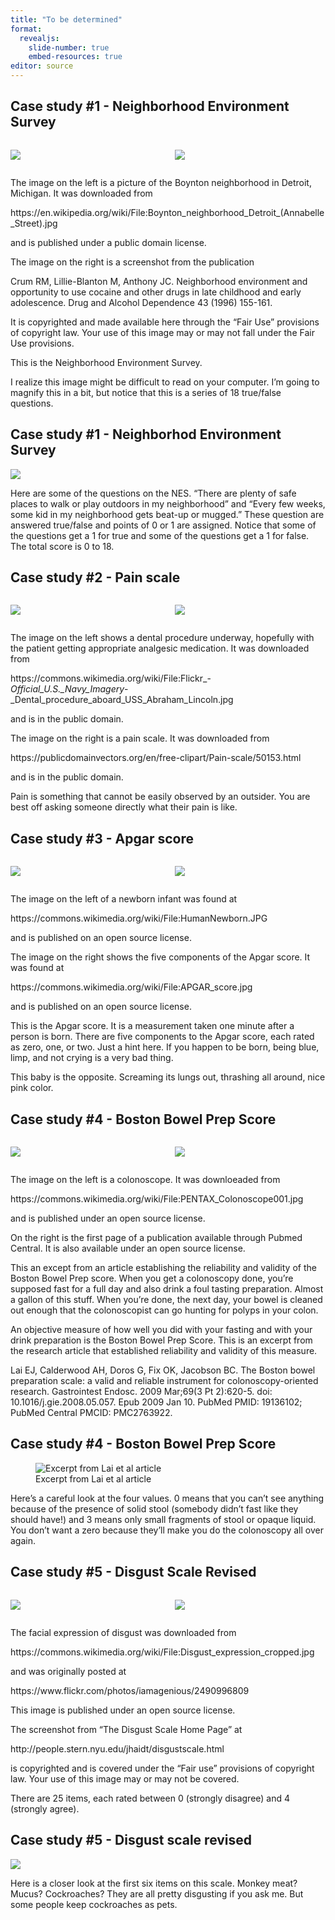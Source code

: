 ```yaml
---
title: "To be determined"
format: 
  revealjs:
    slide-number: true
    embed-resources: true
editor: source
---
```


## Case study #1 - Neighborhood Environment Survey

:::::: {.columns}
::: {.column}
![](../images/nes-image.jpg)
:::

::: {.column}

![](../images/nes-measurement.png)
:::
::::::

::: notes

The image on the left is a picture of the Boynton neighborhood in Detroit, Michigan. It was downloaded from 

https://en.wikipedia.org/wiki/File:Boynton_neighborhood_Detroit_(Annabelle_Street).jpg

and is published under a public domain license.

The image on the right is a screenshot from the publication

Crum RM, Lillie-Blanton M, Anthony JC. Neighborhood environment and opportunity to use cocaine and other drugs in late childhood and early adolescence. Drug and Alcohol Dependence 43 (1996) 155-161.

It is copyrighted and made available here through the "Fair Use" provisions of copyright law. Your use of this image may or may not fall under the Fair Use provisions.

This is the Neighborhood Environment Survey.

I realize this image might be difficult to read on your computer. I'm going to magnify this in a bit, but notice that this is a series of 18 true/false questions.

:::

## Case study #1 - Neighborhod Environment Survey

![](../images/nes-magnified.png)

::: notes

Here are some of the questions on the NES. "There are plenty of safe places to walk or play outdoors in my neighborhood" and "Every few weeks, some kid in my neighborhood gets beat-up or mugged." These question are answered true/false and points of 0 or 1 are assigned. Notice that some of the questions get a 1 for true and some of the questions get a 1 for false. The total score is 0 to 18.

:::

## Case study #2 - Pain scale

:::::: {.columns}
::: {.column}
![](../images/pain-image.jpg)
:::

::: {.column}
![](../images/pain-measurement.png)
:::
::::::

::: notes

The image on the left shows a dental procedure underway, hopefully with the patient getting appropriate analgesic medication. It was downloaded from

https://commons.wikimedia.org/wiki/File:Flickr_-_Official_U.S._Navy_Imagery_-_Dental_procedure_aboard_USS_Abraham_Lincoln.jpg

and is in the public domain.

The image on the right is a pain scale. It was downloaded from

https://publicdomainvectors.org/en/free-clipart/Pain-scale/50153.html

and is in the public domain.

Pain is something that cannot be easily observed by an outsider. You are best off asking someone directly what their pain is like.

:::

## Case study #3 - Apgar score

:::::: {.columns}
::: {.column}
![](../images/apgar-image.jpg)
:::

::: {.column}
![](../images/apgar-measurement.jpg)
:::
::::::

::: notes

The image on the left of a newborn infant was found at 

https://commons.wikimedia.org/wiki/File:HumanNewborn.JPG

and is published on an open source license.

The image on the right shows the five components of the Apgar score. It was found at 

https://commons.wikimedia.org/wiki/File:APGAR_score.jpg

and is published on an open source license.

This is the Apgar score. It is a measurement taken one minute after a person is born. There are five components to the Apgar score, each rated as zero, one, or two. Just a hint here. If you happen to be born, being blue, limp, and not crying is a very bad thing.

This baby is the opposite. Screaming its lungs out, thrashing all around, nice pink color.

:::

## Case study #4 - Boston Bowel Prep Score

:::::: {.columns}
::: {.column}
![](../images/bbps-image.jpg)
:::

::: {.column}
![](../images/bbps-measurement.png)
:::
::::::

::: notes

The image on the left is a colonoscope. It was downloeaded from 

https://commons.wikimedia.org/wiki/File:PENTAX_Colonoscope001.jpg

and is published under an open source license.

On the right is the first page of a publication available through Pubmed Central. It is also available under an open source license.

This an except from an article establishing the reliability and validity of the Boston Bowel Prep score. When you get a colonoscopy done, you're supposed fast for a full day and also drink a foul tasting preparation. Almost a gallon of this stuff. When you're done, the next day, your bowel is cleaned out enough that the colonoscopist can go hunting for polyps in your colon.

An objective measure of how well you did with your fasting and with your drink preparation is the Boston Bowel Prep Score. This is an excerpt from the research article that established reliability and validity of this measure.

Lai EJ, Calderwood AH, Doros G, Fix OK, Jacobson BC. The Boston bowel preparation scale: a valid and reliable instrument for colonoscopy-oriented research. Gastrointest Endosc. 2009 Mar;69(3 Pt 2):620-5. doi: 10.1016/j.gie.2008.05.057. Epub 2009 Jan 10. PubMed PMID: 19136102; PubMed Central PMCID: PMC2763922.

:::

## Case study #4 - Boston Bowel Prep Score

![Excerpt from Lai et al article](../images/bbps-magnified.png)

::: notes

Here's a careful look at the four values. 0 means that you can't see anything because of the presence of solid stool (somebody didn't fast like they should have!) and 3 means only small fragments of stool or opaque liquid. You don't want a zero because they'll make you do the colonoscopy all over again.

:::

## Case study #5 - Disgust Scale Revised

:::::: {.columns}
::: {.column}
![](../images/disgust-image.jpg)
:::

::: {.column}
![](../images/disgust-measurement.png)
:::
::::::

::: notes

The facial expression of disgust was downloaded from

https://commons.wikimedia.org/wiki/File:Disgust_expression_cropped.jpg

and was originally posted at
	
https://www.flickr.com/photos/iamagenious/2490996809

This image is published under an open source license.

The screenshot from "The Disgust Scale Home Page" at 

http://people.stern.nyu.edu/jhaidt/disgustscale.html

is copyrighted and is covered under the "Fair use" provisions of copyright law. Your use of this image may or may not be covered.

There are 25 items, each rated between 0 (strongly disagree) and 4 (strongly agree).

:::

## Case study #5 - Disgust scale revised

![](../images/disgust-magnified.png)

::: notes

Here is a closer look at the first six items on this scale. Monkey meat? Mucus? Cockroaches? They are all pretty disgusting if you ask me. But some people keep cockroaches as pets.

:::

